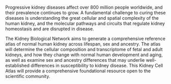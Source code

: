 Progressive kidney diseases affect over 800 million people worldwide, and their prevalence continues to grow. A fundamental challenge to curing these diseases is understanding the great cellular and spatial complexity of the human kidney, and the molecular pathways and circuits that regulate kidney homeostasis and are disrupted in disease.

The Kidney Biological Network aims to generate a comprehensive reference atlas of normal human kidney across lifespan, sex and ancestry. The atlas will determine the cellular composition and transcriptome of fetal and adult kidneys, and how they change with normal human development and aging, as well as examine sex and ancestry differences that may underlie well-established differences in susceptibility to kidney disease. This Kidney Cell Atlas will provide a comprehensive foundational resource open to the scientific community.

